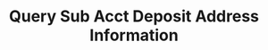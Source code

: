 ---
title: Query Sub Acct Deposit Address Information
sidebar_label: Query Sub Acct Deposit Address Information
---